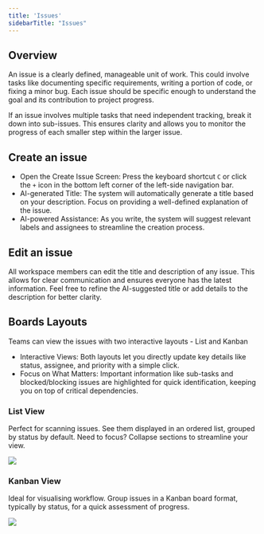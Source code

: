 ```yaml
---
title: 'Issues'
sidebarTitle: "Issues"
---
```


## Overview

An issue is a clearly defined, manageable unit of work. This could involve tasks like documenting specific requirements, writing a portion of code, or fixing a minor bug. Each issue should be specific enough to understand the goal and its contribution to project progress.

If an issue involves multiple tasks that need independent tracking, break it down into sub-issues. This ensures clarity and allows you to monitor the progress of each smaller step within the larger issue.


## Create an issue

- Open the Create Issue Screen: Press the keyboard shortcut `C` or click the `+` icon in the bottom left corner of the left-side navigation bar.
- AI-generated Title: The system will automatically generate a title based on your description. Focus on providing a well-defined explanation of the issue.
- AI-powered Assistance: As you write, the system will suggest relevant labels and assignees to streamline the creation process.


## Edit an issue

All workspace members can edit the title and description of any issue. This allows for clear communication and ensures everyone has the latest information. Feel free to refine the AI-suggested title or add details to the description for better clarity.


## Boards Layouts

Teams can view the issues with two interactive layouts - List and Kanban
- Interactive Views: Both layouts let you directly update key details like status, assignee, and priority with a simple click.
- Focus on What Matters: Important information like sub-tasks and blocked/blocking issues are highlighted for quick identification, keeping you on top of critical dependencies.

### List View

Perfect for scanning issues. See them displayed in an ordered list, grouped by status by default. Need to focus? Collapse sections to streamline your view.

<Frame>
  <img src="/images/list_view.png" />
</Frame>

### Kanban View

Ideal for visualising workflow. Group issues in a Kanban board format, typically by status, for a quick assessment of progress.

<Frame>
  <img src="/images/kanban_view.png" />
</Frame>